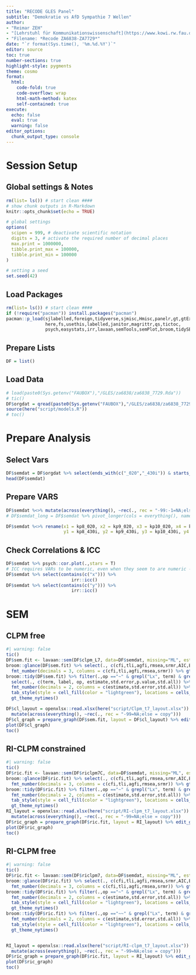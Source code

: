 ```yaml
---
title: "RECODE GLES Panel"
subtitle: "Demokratie vs AfD Sympathie 7 Wellen"
author:
- "Reimar ZEH"
- "[Lehrstuhl für Kommunikationswissenschaft](https://www.kowi.rw.fau.de)"
- "Filename: *Recode ZA6838-ZA7729*"
date: "`r format(Sys.time(), '%m.%d.%Y')`"
editor: source
toc: true
number-sections: true
highlight-style: pygments
theme: cosmo
format:
  html: 
    code-fold: true
    code-overflow: wrap
    html-math-method: katex
    self-contained: true
execute: 
  echo: false
  eval: true
  warning: false
editor_options: 
  chunk_output_type: console
---
```


# Session Setup

## Global settings & Notes

```r
rm(list= ls()) # start clean ####
# show chunk outputs in R-Markdown
knitr::opts_chunk$set(echo = TRUE)

# global settings
options(
  scipen = 999, # deactivate scientific notation
  digits = 3, # activate the required number of decimal places
  max.print = 1000000,
  tibble.print_max = 100000,
  tibble.print_min = 100000
)

# setting a seed
set.seed(42)
```

## Load Packages

```r
rm(list= ls()) # start clean ####
if (!require("pacman")) install.packages("pacman")
pacman::p_load(sjlabelled,foreign,tidyverse,sjmisc,Hmisc,panelr,gt,gtExtras,
               here,fs,usethis,labelled,janitor,magrittr,qs,tictoc,
               psych,easystats,irr,lavaan,semTools,semPlot,broom,tidySEM)
```

## Prepare Lists

```r
DF = list()
```

## Load Data

```r
# load(paste0(Sys.getenv("FAUBOX"),"/GLES/za6838/za6838_7729.Rda"))
# tic()
DF$orgdat = qread(paste0(Sys.getenv("FAUBOX"),"/GLES/za6838/za6838_7729.qs"))
source(here("script/models.R"))
# toc()
```


# Prepare Analysis
## Select Vars
```r
DF$semdat = DF$orgdat %>% select(ends_with(c("_020","_430i")) & starts_with(c("kp8","kp9","kp10","kp12","kp14","kp15","kp16")))
head(DF$semdat)
```




## Prepare VARS
```r
DF$semdat %<>% mutate(across(everything(), ~rec(., rec = "-99:-1=NA;else = copy")))
# DF$semdat_long = DF$semdat %>% pivot_longer(cols = everything(), names_to = c("set",".value"), names_sep = "_")

DF$semdat %<>% rename(x1 = kp8_020, x2 = kp9_020, x3 = kp10_020, x4 = kp12_020, x5 = kp14_020, x6 = kp15_020, x7 = kp16_020,
                      y1 = kp8_430i, y2 = kp9_430i, y3 = kp10_430i, y4 = kp12_430i, y5 = kp14_430i, y6 = kp15_430i, y7 = kp16_430i)
```


## Check Correlations & ICC
```r
DF$semdat %>% psych::cor.plot(.,stars = T)
# ICC requires VARs to be numeric, even when they seem to are numeric -> mutate!
DF$semdat %>% select(contains(c("x"))) %>% 
                         irr::icc()
DF$semdat %>% select(contains(c("y"))) %>% 
                         irr::icc()

```



# SEM
## CLPM free
```r
#| warning: false
tic()
DF$sem.fit <- lavaan::sem(DF$clpm_L7, data=DF$semdat, missing="ML", estimator = "MLR", mimic="Mplus", meanstructure = T)
broom::glance(DF$sem.fit) %>% select(., c(cfi,tli,agfi,rmsea,srmr,AIC,BIC)) %>% gt() %>% 
  fmt_number(decimals = 3, columns = c(cfi,tli,agfi,rmsea,srmr)) %>% gt_theme_nytimes()
broom::tidy(DF$sem.fit) %>% filter(.,op =="~" & grepl("Lx", term) & grepl("Ly", term)) %>% 
  select(., c(term, label, op, estimate,std.error,p.value,std.all)) %>% gt %>% 
  fmt_number(decimals = 2, columns = c(estimate,std.error,std.all)) %>% fmt_number(decimals = 3, columns = p.value) %>%
  tab_style(style = cell_fill(color = "lightgreen"), locations = cells_body(columns = c(term,label,estimate,std.all), rows = p.value < 0.05)) %>%
  gt_theme_nytimes()

DF$cl_layout = openxlsx::read.xlsx(here("script/Clpm_t7_layout.xlsx")) %>%
  mutate(across(everything(), ~rec(., rec = "-99=NA;else = copy")))
DF$cl_graph = prepare_graph(DF$sem.fit, layout = DF$cl_layout) %>% edit_graph({label_location = 0.8}, element = "edges") %>% edit_graph({ label = paste(est_sig_std)}, element="edges")
plot(DF$cl_graph)
toc()
```


## RI-CLPM constrained
```r
#| warning: false
tic()
DF$ric.fit <- lavaan::sem(DF$riclpm7C, data=DF$semdat, missing="ML", estimator = "MLR", mimic="Mplus", meanstructure = T)
broom::glance(DF$ric.fit) %>% select(., c(cfi,tli,agfi,rmsea,srmr,AIC,BIC)) %>% gt() %>% 
  fmt_number(decimals = 3, columns = c(cfi,tli,agfi,rmsea,srmr)) %>% gt_theme_nytimes()
broom::tidy(DF$ric.fit) %>% filter(.,op =="~" & grepl("Lx", term) & grepl("Ly", term)) %>% select(., c(term, label, op, estimate,std.error,p.value,std.all)) %>% gt %>% 
  fmt_number(decimals = 2, columns = c(estimate,std.error,std.all)) %>% fmt_number(decimals = 3, columns = p.value) %>%
  tab_style(style = cell_fill(color = "lightgreen"), locations = cells_body(columns = c(term,label,estimate,std.all), rows = p.value < 0.05)) %>%
  gt_theme_nytimes()
RI_layout = openxlsx::read.xlsx(here("script/RI-clpm_t7_layout.xlsx")) %>%
  mutate(across(everything(), ~rec(., rec = "-99=NA;else = copy")))
DF$ric_graph = prepare_graph(DF$ric.fit, layout = RI_layout) %>% edit_graph({label_location = 0.8}, element = "edges") %>%edit_graph({ label = paste(est_sig_std)}, element="edges")
plot(DF$ric_graph)
toc()
```

## RI-CLPM free
```r
#| warning: false
tic()
DF$ric.fit <- lavaan::sem(DF$riclpm7, data=DF$semdat, missing="ML", estimator = "MLR", mimic="Mplus", meanstructure = T)
broom::glance(DF$ric.fit) %>% select(., c(cfi,tli,agfi,rmsea,srmr,AIC,BIC)) %>% gt() %>% 
  fmt_number(decimals = 3, columns = c(cfi,tli,agfi,rmsea,srmr)) %>% gt_theme_nytimes()
broom::tidy(DF$ric.fit) %>% filter(.,op =="~" & grepl("Lx", term) & grepl("Ly", term)) %>% select(., c(term, label, op, estimate,std.error,p.value,std.all)) %>% gt %>% 
  fmt_number(decimals = 2, columns = c(estimate,std.error,std.all)) %>% fmt_number(decimals = 3, columns = p.value) %>%
  tab_style(style = cell_fill(color = "lightgreen"), locations = cells_body(columns = c(term,label,estimate,std.all), rows = p.value < 0.05)) %>%
  gt_theme_nytimes()
broom::tidy(DF$ric.fit) %>% filter(.,op =="~~" & grepl("Lx", term) & grepl("Ly", term)) %>% select(., c(term, label, op, estimate,std.error,p.value,std.all)) %>% gt %>% 
  fmt_number(decimals = 2, columns = c(estimate,std.error,std.all)) %>% fmt_number(decimals = 3, columns = p.value) %>%
  tab_style(style = cell_fill(color = "lightgreen"), locations = cells_body(columns = c(term,label,estimate,std.all), rows = p.value < 0.05)) %>%
  gt_theme_nytimes()


RI_layout = openxlsx::read.xlsx(here("script/RI-clpm_t7_layout.xlsx")) %>%
  mutate(across(everything(), ~rec(., rec = "-99=NA;else = copy")))
DF$ric_graph = prepare_graph(DF$ric.fit, layout = RI_layout) %>% edit_graph({label_location = 0.8}, element = "edges") %>%edit_graph({ label = paste(est_sig_std)}, element="edges")
plot(DF$ric_graph)
toc()
```